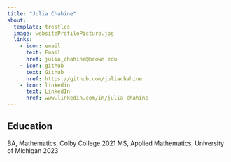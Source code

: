```yaml
---
title: "Julia Chahine"
about:
  template: trestles
  image: websiteProfilePicture.jpg
  links:
    - icon: email
      text: Email
      href: julia_chahine@brown.edu
    - icon: github
      text: Github
      href: https://github.com/juliachahine
    - icon: linkedin
      text: LinkedIn
      href: www.linkedin.com/in/julia-chahine
---
```




## Education

BA, Mathematics, Colby College 2021
MS, Applied Mathematics, University of Michigan 2023 

